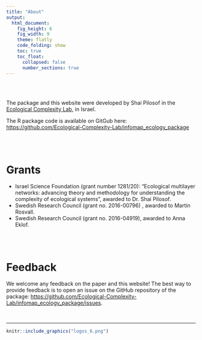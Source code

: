 ```yaml
---
title: "About"
output:
  html_document: 
    fig_height: 6
    fig_width: 9
    theme: flatly
    code_folding: show
    toc: true
    toc_float:
      collapsed: false
      number_sections: true
---
```


<br>
<br>

The package and this website were developed by Shai Pilosof in the [Ecological Complexity Lab](http://www.bgu.ac.il/ecomplab), in Israel.

The R package code is available on GitGub here: [https://github.com/Ecological-Complexity-Lab/infomap_ecology_package](https://github.com/Ecological-Complexity-Lab/infomap_ecology_package)

<br>
<br>

# Grants

- Israel Science Foundation (grant number 1281/20): "Ecological multilayer networks: advancing theory and methodology for understanding the complexity of ecological systems", awarded to Dr. Shai Pilosof.
- Swedish Research Council (grant no. 2016-00796) , awarded to Martin Rosvall.
- Swedish Research Council (grant no. 2016-04919), awarded to Anna Eklof.

<br>
<br>

# Feedback
We welcome any feedback on the paper and this website! The best way to provide feedback is to open an issue on the GitHub repository of the package: [https://github.com/Ecological-Complexity-Lab/infomap_ecology_package/issues](https://github.com/Ecological-Complexity-Lab/infomap_ecology_package/issues).

<br>

___

```r
knitr::include_graphics("logos_6.png")
```